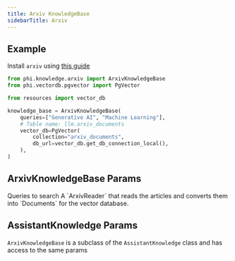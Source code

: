 ```yaml
---
title: Arxiv KnowledgeBase
sidebarTitle: Arxiv
---
```


## Example

<Note>

Install `arxiv` using [this guide](/how-to/install)

</Note>

```python knowledge_base.py
from phi.knowledge.arxiv import ArxivKnowledgeBase
from phi.vectordb.pgvector import PgVector

from resources import vector_db

knowledge_base = ArxivKnowledgeBase(
    queries=["Generative AI", "Machine Learning"],
    # Table name: llm.arxiv_documents
    vector_db=PgVector(
        collection="arxiv_documents",
        db_url=vector_db.get_db_connection_local(),
    ),
)
```

## ArxivKnowledgeBase Params

<ResponseField name="queries" type="List[str]">
  Queries to search
</ResponseField>
<ResponseField name="reader" type="ArxivReader">
  A `ArxivReader` that reads the articles and converts them into `Documents` for
  the vector database.
</ResponseField>

## AssistantKnowledge Params

`ArxivKnowledgeBase` is a subclass of the `AssistantKnowledge` class and has access to the same params

<Snippet file="kb-base-reference.mdx" />
